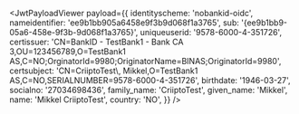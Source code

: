 
<JwtPayloadViewer
  payload={{
    identityscheme: 'nobankid-oidc',
    nameidentifier: 'ee9b1bb905a6458e9f3b9d068f1a3765',
    sub: '{ee9b1bb9-05a6-458e-9f3b-9d068f1a3765}',
    uniqueuserid: '9578-6000-4-351726',
    certissuer:
      'CN=BankID - TestBank1 - Bank CA 3,OU=123456789,O=TestBank1 AS,C=NO;OrginatorId=9980;OriginatorName=BINAS;OriginatorId=9980',
    certsubject: 'CN=CriiptoTest\\, Mikkel,O=TestBank1 AS,C=NO,SERIALNUMBER=9578-6000-4-351726',
    birthdate: '1946-03-27',
    socialno: '27034698436',
    family_name: 'CriiptoTest',
    given_name: 'Mikkel',
    name: 'Mikkel CriiptoTest',
    country: 'NO',
  }}
/>

